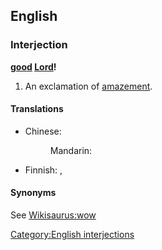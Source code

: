 ==English==

===Interjection===
'''[[good]] [[Lord]]!'''

# An exclamation of [[amazement]].

====Translations====
{{trans-top|exclamation of amazement}}
* Chinese:
*: Mandarin: {{t|cmn|天哪|tr=tiān'na|sc=Hani}}
{{trans-mid}}
* Finnish: {{t|fi|herranjestas}},  {{t|fi|jestas sentään}}
{{trans-bottom}}

====Synonyms====
See [[Wikisaurus:wow]]

[[Category:English interjections]]